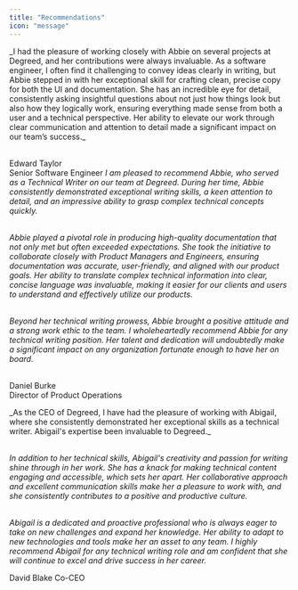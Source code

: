 ```yaml
---
title: "Recommendations"
icon: "message"
---
```

<Card title="" icon="comment-dots">
_I had the pleasure of working closely with Abbie on several projects at Degreed, and her contributions were always invaluable. As a software engineer, I often find it challenging to convey ideas clearly in writing, but Abbie stepped in with her exceptional skill for crafting clean, precise copy for both the UI and documentation. She has an incredible eye for detail, consistently asking insightful questions about not just how things look but also how they logically work, ensuring everything made sense from both a user and a technical perspective. Her ability to elevate our work through clear communication and attention to detail made a significant impact on our team’s success._<br /><br />

Edward Taylor<br />
Senior Software Engineer
</Card>
<Card title="" icon="comment-dots">
_I am pleased to recommend Abbie, who served as a Technical Writer on our team at Degreed. During her time, Abbie consistently demonstrated exceptional writing skills, a keen attention to detail, and an impressive ability to grasp complex technical concepts quickly._ <br /><br />

_Abbie played a pivotal role in producing high-quality documentation that not only met but often exceeded expectations. She took the initiative to collaborate closely with Product Managers and Engineers, ensuring documentation was accurate, user-friendly, and aligned with our product goals. Her ability to translate complex technical information into clear, concise language was invaluable, making it easier for our clients and users to understand and effectively utilize our products._<br /><br />

_Beyond her technical writing prowess, Abbie brought a positive attitude and a strong work ethic to the team. I wholeheartedly recommend Abbie for any technical writing position. Her talent and dedication will undoubtedly make a significant impact on any organization fortunate enough to have her on board._<br /><br />

Daniel Burke<br />
Director of Product Operations
</Card>

<Card title="" icon="comment-dots">
_As the CEO of Degreed, I have had the pleasure of working with Abigail, where she consistently demonstrated her exceptional skills as a technical writer. Abigail's expertise been invaluable to Degreed._<br /><br />

_In addition to her technical skills, Abigail's creativity and passion for writing shine through in her work. She has a knack for making technical content engaging and accessible, which sets her apart. Her collaborative approach and excellent communication skills make her a pleasure to work with, and she consistently contributes to a positive and productive culture._<br /><br />

_Abigail is a dedicated and proactive professional who is always eager to take on new challenges and expand her knowledge. Her ability to adapt to new technologies and tools make her an asset to any team. I highly recommend Abigail for any technical writing role and am confident that she will continue to excel and drive success in her career._

David Blake
Co-CEO
</Card>
